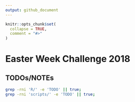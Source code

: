 ```yaml
---
output: github_document
---
```



```r
knitr::opts_chunk$set(
  collapse = TRUE,
  comment = "#>"
)
```
# Easter Week Challenge 2018




## TODOs/NOTEs

```bash
grep -rni 'R/' -e 'TODO' || true;
grep -rni 'scripts/' -e 'TODO' || true;
```
